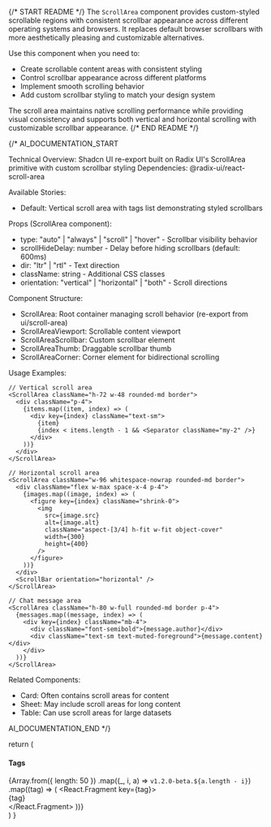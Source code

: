 
{/* START README */}
The `ScrollArea` component provides custom-styled scrollable regions with consistent scrollbar appearance across different operating systems and browsers. It replaces default browser scrollbars with more aesthetically pleasing and customizable alternatives.

Use this component when you need to:
- Create scrollable content areas with consistent styling
- Control scrollbar appearance across different platforms
- Implement smooth scrolling behavior
- Add custom scrollbar styling to match your design system

The scroll area maintains native scrolling performance while providing visual consistency and supports both vertical and horizontal scrolling with customizable scrollbar appearance.
{/* END README */}

{/*
AI_DOCUMENTATION_START

Technical Overview: Shadcn UI re-export built on Radix UI's ScrollArea primitive with custom scrollbar styling
Dependencies: @radix-ui/react-scroll-area

Available Stories:
- Default: Vertical scroll area with tags list demonstrating styled scrollbars

Props (ScrollArea component):
- type: "auto" | "always" | "scroll" | "hover" - Scrollbar visibility behavior
- scrollHideDelay: number - Delay before hiding scrollbars (default: 600ms)
- dir: "ltr" | "rtl" - Text direction
- className: string - Additional CSS classes
- orientation: "vertical" | "horizontal" | "both" - Scroll directions

Component Structure:
- ScrollArea: Root container managing scroll behavior (re-export from ui/scroll-area)
- ScrollAreaViewport: Scrollable content viewport
- ScrollAreaScrollbar: Custom scrollbar element
- ScrollAreaThumb: Draggable scrollbar thumb
- ScrollAreaCorner: Corner element for bidirectional scrolling

Usage Examples:
```tsx
// Vertical scroll area
<ScrollArea className="h-72 w-48 rounded-md border">
  <div className="p-4">
    {items.map((item, index) => (
      <div key={index} className="text-sm">
        {item}
        {index < items.length - 1 && <Separator className="my-2" />}
      </div>
    ))}
  </div>
</ScrollArea>

// Horizontal scroll area
<ScrollArea className="w-96 whitespace-nowrap rounded-md border">
  <div className="flex w-max space-x-4 p-4">
    {images.map((image, index) => (
      <figure key={index} className="shrink-0">
        <img
          src={image.src}
          alt={image.alt}
          className="aspect-[3/4] h-fit w-fit object-cover"
          width={300}
          height={400}
        />
      </figure>
    ))}
  </div>
  <ScrollBar orientation="horizontal" />
</ScrollArea>

// Chat message area
<ScrollArea className="h-80 w-full rounded-md border p-4">
  {messages.map((message, index) => (
    <div key={index} className="mb-4">
      <div className="font-semibold">{message.author}</div>
      <div className="text-sm text-muted-foreground">{message.content}</div>
    </div>
  ))}
</ScrollArea>
```

Related Components:
- Card: Often contains scroll areas for content
- Sheet: May include scroll areas for long content
- Table: Can use scroll areas for large datasets

AI_DOCUMENTATION_END
*/}

  return (
    <ScrollArea className="h-72 w-48 rounded-md border">
      <div className="p-4">
        <h4 className="mb-4 text-sm leading-none font-medium">Tags</h4>
        {Array.from({ length: 50 })
          .map((_, i, a) => `v1.2.0-beta.${a.length - i}`)
          .map((tag) => (
            <React.Fragment key={tag}>
              <div className="text-sm">{tag}</div>
              <Separator className="my-2" />
            </React.Fragment>
          ))}
      </div>
    </ScrollArea>
  )
}
